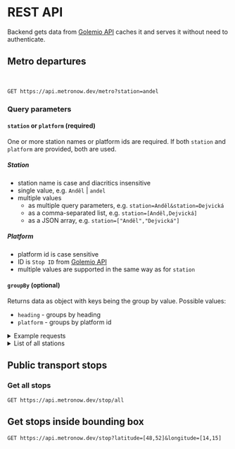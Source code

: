 # REST API

Backend gets data from [Golemio API](https://api.golemio.cz/pid/docs/openapi/) caches it and serves it without need to authenticate.

## Metro departures

<br />

```http
GET https://api.metronow.dev/metro?station=andel
```

### Query parameters

#### `station` or `platform` (required)

One or more station names or platform ids are required. If both `station` and `platform` are provided, both are used.

##### Station

-   station name is case and diacritics insensitive
-   single value, e.g. `Anděl` | `andel`
-   multiple values
    -   as multiple query parameters, e.g. `station=Anděl&station=Dejvická`
    -   as a comma-separated list, e.g. `station=[Anděl,Dejvická]`
    -   as a JSON array, e.g. `station=["Anděl","Dejvická"]`

##### Platform

-   platform id is case sensitive
-   ID is `Stop ID` from [Golemio API](https://api.golemio.cz/pid/docs/openapi/#/%F0%9F%A7%BE%20GTFS%20Static/get_gtfs_stops)
-   multiple values are supported in the same way as for `station`

#### `groupBy` (optional)

Returns data as object with keys being the group by value. Possible values:

-   `heading` - groups by heading
-   `platform` - groups by platform id

<details>
  <summary>Example requests</summary>
```http
## ONE STATION

GET https://api.metronow.dev/metro?station=Anděl

# Can be also written as:

GET https://api.metronow.dev/metro?station=andel

## MULTIPLE STATIONS

# As multiple query parameters:

GET https://api.metronow.dev/metro?station=Anděl&station=Dejvická

# As a comma-separated list:

GET https://api.metronow.dev/metro?station=[Anděl,Dejvická]

# As a JSON array:

GET https://api.metronow.dev/metro?station=["Anděl","Dejvická"]

````
</details>
<details>
  <summary>Response</summary>
**Response schema:**
```json
[
    {
        "delay": "int", // in seconds (can be negative)
        "departure": "string", // ISO 8601
        "heading": "string", // last stop
        "line": "A" | "B" | "C"
    },
    ...
]
````

**Example response:**

```json
[
    {
        "delay": 10,
        "departure": "2024-06-18T04:45:25+02:00",
        "heading": "Černý Most",
        "line": "B"
    }
]
```

**Response schema with `groupBy`:**

```json
{
    [platform id | heading]: [
        {
            "delay": "int", // in seconds (can be negative)
            "departure": "string", // ISO 8601
            "heading": "string", // last stop
            "line": "A" | "B" | "C"
        }
    ],
    [platform id | heading]: [
        ...
    ]
}
```

**Example response with `groupBy`:**

```json
{
    "U458Z102P": [
        {
            "delay": 10,
            "departure": "2024-06-18T04:45:25+02:00",
            "heading": "Černý Most",
            "line": "B"
        }
    ]
}
```

</details>

<details>
    <summary>List of all stations</summary>
    <li>Anděl</li>
    <li>Bořislavka</li>
    <li>Budějovická</li>
    <li>Černý Most</li>
    <li>Českomoravská</li>
    <li>Dejvická</li>
    <li>Depo Hostivař</li>
    <li>Flora</li>
    <li>Florenc</li>
    <li>Háje</li>
    <li>Hlavní nádraží</li>
    <li>Hloubětí</li>
    <li>Hradčanská</li>
    <li>Hůrka</li>
    <li>Chodov</li>
    <li>I. P. Pavlova</li>
    <li>Invalidovna</li>
    <li>Jinonice</li>
    <li>Jiřího z Poděbrad</li>
    <li>Kačerov</li>
    <li>Karlovo náměstí</li>
    <li>Kobylisy</li>
    <li>Kolbenova</li>
    <li>Křižíkova</li>
    <li>Ládví</li>
    <li>Letňany</li>
    <li>Luka</li>
    <li>Lužiny</li>
    <li>Malostranská</li>
    <li>Můstek</li>
    <li>Muzeum</li>
    <li>Nádraží Holešovice</li>
    <li>Nádraží Veleslaví</li>
    <li>Náměstí Míru</li>
    <li>Náměstí Republiky</li>
    <li>Národní třída</li>
    <li>Nemocnice Motol</li>
    <li>Nové Butovice</li>
    <li>Opatov</li>
    <li>Palmovka</li>
    <li>Pankrác</li>
    <li>Petřiny</li>
    <li>Pražského povstání</li>
    <li>Prosek</li>
    <li>Radlická</li>
    <li>Rajská zahrada</li>
    <li>Roztyly</li>
    <li>Skalka</li>
    <li>Smíchovské nádraží</li>
    <li>Staroměstská</li>
    <li>Stodůlky</li>
    <li>Strašnická</li>
    <li>Střížkov</li>
    <li>Vltavská</li>
    <li>Vysočanská</li>
    <li>Vyšehrad</li>
    <li>Zličí</li>
    <li>Želivského</li>
</details>

## Public transport stops

### Get all stops

```http
GET https://api.metronow.dev/stop/all
```

## Get stops inside bounding box

```http
GET https://api.metronow.dev/stop?latitude=[48,52]&longitude=[14,15]
```
